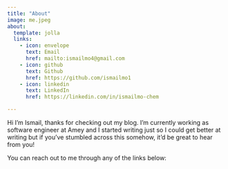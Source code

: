 ```yaml
---
title: "About"
image: me.jpeg
about:
  template: jolla
  links:
    - icon: envelope
      text: Email
      href: mailto:ismailmo4@gmail.com
    - icon: github
      text: Github
      href: https://github.com/ismailmo1
    - icon: linkedin
      text: LinkedIn
      href: https://linkedin.com/in/ismailmo-chem

---
```


Hi I'm Ismail, thanks for checking out my blog. I'm currently working as software 
engineer at Amey and I started writing just so I could get better at writing but 
if you've stumbled across this somehow, it'd be great to hear from you! 

You can reach out to me through any of the links below:
